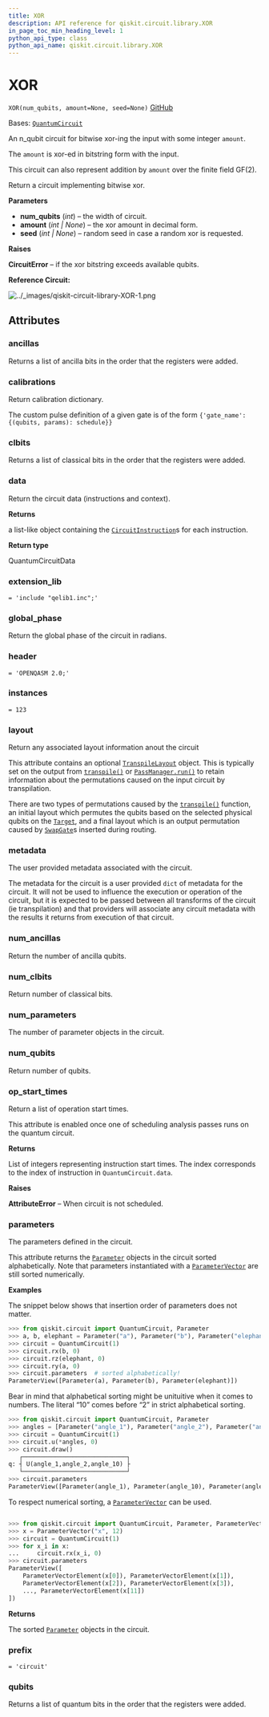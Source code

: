 ```yaml
---
title: XOR
description: API reference for qiskit.circuit.library.XOR
in_page_toc_min_heading_level: 1
python_api_type: class
python_api_name: qiskit.circuit.library.XOR
---
```


# XOR

<span id="qiskit.circuit.library.XOR" />

`XOR(num_qubits, amount=None, seed=None)` [GitHub](https://github.com/qiskit/qiskit/tree/stable/0.24/qiskit/circuit/library/boolean_logic/quantum_xor.py "view source code")

Bases: [`QuantumCircuit`](qiskit.circuit.QuantumCircuit "qiskit.circuit.quantumcircuit.QuantumCircuit")

An n\_qubit circuit for bitwise xor-ing the input with some integer `amount`.

The `amount` is xor-ed in bitstring form with the input.

This circuit can also represent addition by `amount` over the finite field GF(2).

Return a circuit implementing bitwise xor.

**Parameters**

*   **num\_qubits** (*int*) – the width of circuit.
*   **amount** (*int | None*) – the xor amount in decimal form.
*   **seed** (*int | None*) – random seed in case a random xor is requested.

**Raises**

**CircuitError** – if the xor bitstring exceeds available qubits.

**Reference Circuit:**

![../\_images/qiskit-circuit-library-XOR-1.png](/images/api/qiskit/0.43/qiskit-circuit-library-XOR-1.png)

## Attributes

<span id="qiskit.circuit.library.XOR.ancillas" />

### ancillas

Returns a list of ancilla bits in the order that the registers were added.

<span id="qiskit.circuit.library.XOR.calibrations" />

### calibrations

Return calibration dictionary.

The custom pulse definition of a given gate is of the form `{'gate_name': {(qubits, params): schedule}}`

<span id="qiskit.circuit.library.XOR.clbits" />

### clbits

Returns a list of classical bits in the order that the registers were added.

<span id="qiskit.circuit.library.XOR.data" />

### data

Return the circuit data (instructions and context).

**Returns**

a list-like object containing the [`CircuitInstruction`](qiskit.circuit.CircuitInstruction "qiskit.circuit.CircuitInstruction")s for each instruction.

**Return type**

QuantumCircuitData

<span id="qiskit.circuit.library.XOR.extension_lib" />

### extension\_lib

`= 'include "qelib1.inc";'`

<span id="qiskit.circuit.library.XOR.global_phase" />

### global\_phase

Return the global phase of the circuit in radians.

<span id="qiskit.circuit.library.XOR.header" />

### header

`= 'OPENQASM 2.0;'`

<span id="qiskit.circuit.library.XOR.instances" />

### instances

`= 123`

<span id="qiskit.circuit.library.XOR.layout" />

### layout

Return any associated layout information anout the circuit

This attribute contains an optional [`TranspileLayout`](qiskit.transpiler.TranspileLayout "qiskit.transpiler.TranspileLayout") object. This is typically set on the output from [`transpile()`](qiskit.compiler.transpile "qiskit.compiler.transpile") or [`PassManager.run()`](qiskit.transpiler.PassManager#run "qiskit.transpiler.PassManager.run") to retain information about the permutations caused on the input circuit by transpilation.

There are two types of permutations caused by the [`transpile()`](qiskit.compiler.transpile "qiskit.compiler.transpile") function, an initial layout which permutes the qubits based on the selected physical qubits on the [`Target`](qiskit.transpiler.Target "qiskit.transpiler.Target"), and a final layout which is an output permutation caused by [`SwapGate`](qiskit.circuit.library.SwapGate "qiskit.circuit.library.SwapGate")s inserted during routing.

<span id="qiskit.circuit.library.XOR.metadata" />

### metadata

The user provided metadata associated with the circuit.

The metadata for the circuit is a user provided `dict` of metadata for the circuit. It will not be used to influence the execution or operation of the circuit, but it is expected to be passed between all transforms of the circuit (ie transpilation) and that providers will associate any circuit metadata with the results it returns from execution of that circuit.

<span id="qiskit.circuit.library.XOR.num_ancillas" />

### num\_ancillas

Return the number of ancilla qubits.

<span id="qiskit.circuit.library.XOR.num_clbits" />

### num\_clbits

Return number of classical bits.

<span id="qiskit.circuit.library.XOR.num_parameters" />

### num\_parameters

The number of parameter objects in the circuit.

<span id="qiskit.circuit.library.XOR.num_qubits" />

### num\_qubits

Return number of qubits.

<span id="qiskit.circuit.library.XOR.op_start_times" />

### op\_start\_times

Return a list of operation start times.

This attribute is enabled once one of scheduling analysis passes runs on the quantum circuit.

**Returns**

List of integers representing instruction start times. The index corresponds to the index of instruction in `QuantumCircuit.data`.

**Raises**

**AttributeError** – When circuit is not scheduled.

<span id="qiskit.circuit.library.XOR.parameters" />

### parameters

The parameters defined in the circuit.

This attribute returns the [`Parameter`](qiskit.circuit.Parameter "qiskit.circuit.Parameter") objects in the circuit sorted alphabetically. Note that parameters instantiated with a [`ParameterVector`](qiskit.circuit.ParameterVector "qiskit.circuit.ParameterVector") are still sorted numerically.

**Examples**

The snippet below shows that insertion order of parameters does not matter.

```python
>>> from qiskit.circuit import QuantumCircuit, Parameter
>>> a, b, elephant = Parameter("a"), Parameter("b"), Parameter("elephant")
>>> circuit = QuantumCircuit(1)
>>> circuit.rx(b, 0)
>>> circuit.rz(elephant, 0)
>>> circuit.ry(a, 0)
>>> circuit.parameters  # sorted alphabetically!
ParameterView([Parameter(a), Parameter(b), Parameter(elephant)])
```

Bear in mind that alphabetical sorting might be unituitive when it comes to numbers. The literal “10” comes before “2” in strict alphabetical sorting.

```python
>>> from qiskit.circuit import QuantumCircuit, Parameter
>>> angles = [Parameter("angle_1"), Parameter("angle_2"), Parameter("angle_10")]
>>> circuit = QuantumCircuit(1)
>>> circuit.u(*angles, 0)
>>> circuit.draw()
   ┌─────────────────────────────┐
q: ┤ U(angle_1,angle_2,angle_10) ├
   └─────────────────────────────┘
>>> circuit.parameters
ParameterView([Parameter(angle_1), Parameter(angle_10), Parameter(angle_2)])
```

To respect numerical sorting, a [`ParameterVector`](qiskit.circuit.ParameterVector "qiskit.circuit.ParameterVector") can be used.

```python
```

```python
>>> from qiskit.circuit import QuantumCircuit, Parameter, ParameterVector
>>> x = ParameterVector("x", 12)
>>> circuit = QuantumCircuit(1)
>>> for x_i in x:
...     circuit.rx(x_i, 0)
>>> circuit.parameters
ParameterView([
    ParameterVectorElement(x[0]), ParameterVectorElement(x[1]),
    ParameterVectorElement(x[2]), ParameterVectorElement(x[3]),
    ..., ParameterVectorElement(x[11])
])
```

**Returns**

The sorted [`Parameter`](qiskit.circuit.Parameter "qiskit.circuit.Parameter") objects in the circuit.

<span id="qiskit.circuit.library.XOR.prefix" />

### prefix

`= 'circuit'`

<span id="qiskit.circuit.library.XOR.qubits" />

### qubits

Returns a list of quantum bits in the order that the registers were added.

